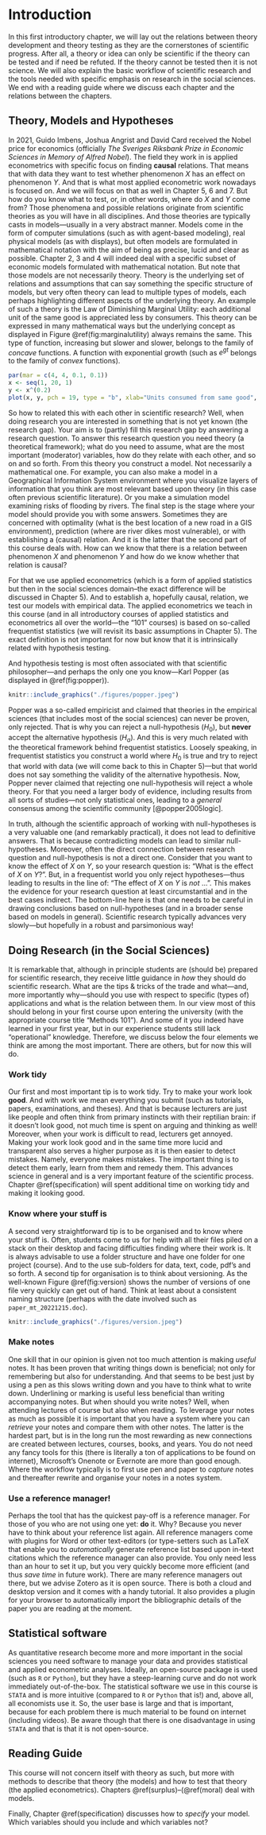 # Introduction

In this first introductory chapter, we will lay out the relations between theory development and theory testing as they are the cornerstones of scientific progress. After all, a theory or idea can only be scientific if the theory can be tested and if need be refuted. If the theory cannot be tested then it is not science. We will also explain the basic workflow of scientific research and the tools needed with specific emphasis on research in the social sciences. We end with a reading guide where we discuss each chapter and the relations between the chapters.

## Theory, Models and Hypotheses

In 2021, Guido Imbens, Joshua Angrist and David Card received the Nobel price for economics (officially *The Sveriges Riksbank Prize in Economic Sciences in Memory of Alfred Nobel*). The field they work in is applied econometrics with specific focus on finding **causal** relations. That means that with data they want to test whether phenomenon $X$ has an effect on phenomenon $Y$. And that is what most applied econometric work nowadays is focused on. And we will focus on that as well in Chapter 5, 6 and 7. But how do you know what to test, or, in other words, where do $X$ and $Y$ come from? Those phenomena and possible relations originate from scientific theories as you will have in all disciplines. And those theories are typically casts in models---usually in a very abstract manner. Models come in the form of computer simulations (such as with agent-based modeling), real physical models (as with displays), but often models are formulated in mathematical notation with the aim of being as precise, lucid and clear as possible. Chapter 2, 3 and 4 will indeed deal with a specific subset of economic models formulated with mathematical notation. But note that those models are not necessarily theory. Theory is the underlying set of relations and assumptions that can say something the specific structure of models, but very often theory can lead to multiple types of models, each perhaps highlighting different aspects of the underlying theory. An example of such a theory is the Law of Diminishing Marginal Utility: each additional unit of the same good is appreciated less by consumers. This theory can be expressed in many mathematical ways but the underlying concept as displayed in Figure \@ref(fig:marginalutility) always remains the same. This type of function, increasing but slower and slower, belongs to the family of *concave* functions. A function with exponential growth (such as $e^{gt}$ belongs to the family of *convex* functions).

```r
par(mar = c(4, 4, 0.1, 0.1))
x <- seq(1, 20, 1)
y <- x^(0.2)
plot(x, y, pch = 19, type = "b", xlab="Units consumed from same good", ylab="Utility", yaxt='n')
```

So how to related this with each other in scientific research? Well, when doing research you are interested in something that is not yet known (the research gap). Your aim is to (partly) fill this research gap by answering a research question. To answer this research question you need theory (a theoretical framework); what do you need to assume, what are the most important (moderator) variables, how do they relate with each other, and so on and so forth. From this theory you construct a model. Not necessarily a mathematical one. For example, you can also make a model in a Geographical Information System environment where you visualize layers of information that you think are most relevant based upon theory (in this case often previous scientific literature). Or you make a simulation model examining risks of flooding by rivers. The final step is the stage where your model should provide you with some answers. Sometimes they are concerned with optimality (what is the best location of a new road in a GIS environment), prediction (where are river dikes most vulnerable), or with establishing a (causal) relation. And it is the latter that the second part of this course deals with. How can we know that there is a relation between phenomenon $X$ and phenomenon $Y$ and how do we know whether that relation is causal?

For that we use applied econometrics (which is a form of applied statistics but then in the social sciences domain--the exact difference will be discussed in Chapter 5). And to establish a, hopefully causal, relation, we test our models with empirical data. The applied econometrics we teach in this course (and in all introductory courses of applied statistics and econometrics all over the world---the "101" courses) is based on so-called frequentist statistics (we will revisit its basic assumptions in Chapter 5). The exact definition is not important for now but know that it is intrinsically related with hypothesis testing. 

And hypothesis testing is most often associated with that scientific philosopher---and perhaps the only one you know---Karl Popper (as displayed in \@ref(fig:popper)). 

```r
knitr::include_graphics("./figures/popper.jpeg")
```

Popper was a so-called empiricist and claimed that theories in the empirical sciences (that includes most of the social sciences) can never be proven, only rejected. That is why you can reject a null-hypothesis ($H_0$), but **never** accept the alternative hypothesis ($H_a$). And this is very much related with the theoretical framework behind frequentist statistics. Loosely speaking, in frequentist statistics you construct a world where $H_0$ is true and try to reject that world with data (we will come back to this in Chapter 5)---but that world does not say something the validity of the alternative hypothesis. Now, Popper never claimed that rejecting one null-hypothesis will reject a whole theory. For that you need a larger body of evidence, including results from all sorts of studies---not only statistical ones, leading to a *general* consensus among the scientific community [@popper2005logic]. 

In truth, although the scientific approach of working with null-hypotheses is a very valuable one (and remarkably practical), it does not lead to definitive answers. That is because contradicting models can lead to similar null-hypotheses. Moreover, often the direct connection between research question and null-hypothesis is not a direct one. Consider that you want to know the effect of $X$ on $Y$, so your research question is: "What is the effect of $X$ on $Y$?". But, in a frequentist world you only reject hypotheses---thus leading to results in the line of: "The effect of $X$ on $Y$ is *not* $\ldots$". This makes the evidence for your research question at least circumstantial and in the best cases indirect. The bottom-line here is that one needs to be careful in drawing conclusions based on null-hypotheses (and in a broader sense based on models in general). Scientific research typically advances very slowly---but hopefully in a robust and parsimonious way!

## Doing Research (in the Social Sciences)

It is remarkable that, although in principle students are (should be) prepared for scientific research, they receive little guidance in *how* they should do scientific research. What are the tips & tricks of the trade and what---and, more importantly why---should you use with respect to specific (types of) applications and what is the relation between them. In our view most of this should belong in your first course upon entering the university (with the appropriate course title "Methods 101"). And some of it you indeed have learned in your first year, but in our experience students still lack "operational" knowledge. Therefore, we discuss below the four elements we think are among the most important. There are others, but for now this will do. 

### Work tidy

Our first and most important tip is to work tidy. Try to make your work look **good**. And with work we mean everything you submit (such as tutorials, papers, examinations, and theses). And that is because lecturers are just like people and often think from primary instincts with their reptilian brain: if it doesn't look good, not much time is spent on arguing and thinking as well! Moreover, when your work is difficult to read, lecturers get annoyed. Making your work look good and in the same time more lucid and transparent also serves a higher purpose as it is then easier to detect mistakes. Namely, everyone makes mistakes. The important thing is to detect them early, learn from them and remedy them. This advances science in general and is a very important feature of the scientific process. Chapter \@ref(specification) will spent additional time on working tidy and making it looking good.

### Know where your stuff is

A second very straightforward tip is to be organised and to know where your stuff is. Often, students come to us for help with all their files piled on a stack on their desktop and facing difficulties finding where their work is. It is always advisable to use a folder structure and have one folder for one project (course). And to the use sub-folders for data, text, code, pdf's and so forth. A second tip for organisation is to think about versioning. As the well-known Figure \@ref(fig:version) shows the number of versions of one file very quickly can get out of hand. Think at least about a consistent naming structure (perhaps with the date involved such as `paper_mt_20221215.doc`).

```r
knitr::include_graphics("./figures/version.jpeg")
```

### Make notes

One skill that in our opinion is given not too much attention is making *useful* notes. It has been proven that writing things down is beneficial; not only for remembering but also for understanding. And that seems to be best just by using a pen as this slows writing down and you have to think what to write down. Underlining or marking is useful less beneficial than writing accompanying notes. But when should you write notes? Well, when attending lectures of course but also when reading. To leverage your notes as much as possible it is important that you have a system where you can *retrieve* your notes and compare them with other notes. The latter is the hardest part, but is in the long run the most rewarding as new connections are created between lectures, courses, books, and years. You do not need any fancy tools for this (there is literally a ton of applications to be found on internet), Microsoft's Onenote or Evernote are more than good enough. Where the workflow typically is to first use pen and paper to *capture* notes and thereafter rewrite and organise your notes in a notes system.

### Use a reference manager!

Perhaps the tool that has the quickest pay-off is a reference manager. For those of you who are not using one yet: **do** it. Why? Because you never have to think about your reference list again. All reference managers come with plugins for Word or other text-editors (or type-setters such as LaTeX that enable you to *automatically* generate reference list based upon in-text citations which the reference manager can also provide. You only need less than an hour to set it up, but you very quickly become more efficient (and thus *save time* in future work). There are many reference managers out there, but we advise Zotero as it is open source. There is both a cloud and desktop version and it comes with a handy tutorial. It also provides a plugin for your browser to automatically import the bibliographic details of the paper you are reading at the moment.

## Statistical software

As quantitative research become more and more important in the social sciences you need software to manage your data and provides statistical and applied econometric analyses. Ideally, an open-source package is used (such as `R` or `Python`), but they have a steep-learning curve and do not work immediately out-of-the-box. The statistical software we use in this course is `STATA` and is more intuitive (compared to `R` or `Python` that is!) and, above all, all economists use it. So, the user base is large and that is important, because for each problem there is much material to be found on internet (including videos). Be aware though that there is one disadvantage in using `STATA` and that is that it is not open-source. 

## Reading Guide

This course will not concern itself with theory as such, but more with methods to describe that theory (the models) and how to test that theory (the applied econometrics). Chapters \@ref(surplus)--(\@ref(moral) deal
with models. 

Finally, Chapter \@ref(specification) discusses how to *specify* your model. Which variables should you include and which variables not?


